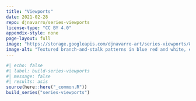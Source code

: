 ```yaml
---
title: "Viewports"
date: 2021-02-28
repo: djnavarro/series-viewports
license-type: "CC BY 4.0"
appendix-style: none
page-layout: full
image: "https://storage.googleapis.com/djnavarro-art/series-viewports/800/flora-fx_10_303.png"
image-alt: "Textured branch-and-stalk patterns in blue red and white, extending along irregular grid, against a dark blue background"
---
```

   
::: {.grid}
  
```r
#| echo: false
#| label: build-series-viewports
#| message: false
#| results: asis
source(here::here("_common.R"))
build_series("series-viewports")
```
   
:::
   
